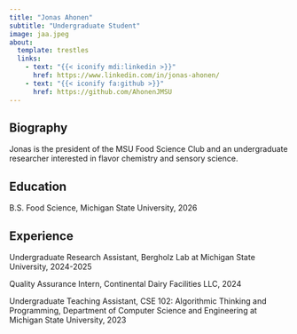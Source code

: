 ```yaml
---
title: "Jonas Ahonen"
subtitle: "Undergraduate Student"
image: jaa.jpeg
about:
  template: trestles
  links:
    - text: "{{< iconify mdi:linkedin >}}"
      href: https://www.linkedin.com/in/jonas-ahonen/
    - text: "{{< iconify fa:github >}}"
      href: https://github.com/AhonenJMSU
---
```

## Biography

Jonas is the president of the MSU Food Science Club and an undergraduate researcher interested in flavor chemistry and sensory science. 

## Education

B.S. Food Science, Michigan State University, 2026

## Experience

Undergraduate Research Assistant, Bergholz Lab at Michigan State University, 2024-2025

Quality Assurance Intern, Continental Dairy Facilities LLC, 2024

Undergraduate Teaching Assistant, CSE 102: Algorithmic Thinking and Programming, Department of Computer Science and Engineering at Michigan State University, 2023